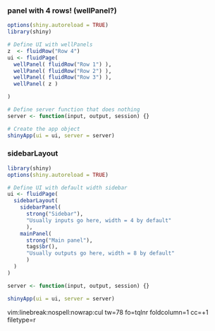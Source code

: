 


### panel with 4 rows! (wellPanel?)
```r
options(shiny.autoreload = TRUE)
library(shiny)

# Define UI with wellPanels
z  <- fluidRow("Row 4")
ui <- fluidPage(
  wellPanel( fluidRow("Row 1") ),
  wellPanel( fluidRow("Row 2") ),
  wellPanel( fluidRow("Row 3") ),
  wellPanel( z )

)

# Define server function that does nothing
server <- function(input, output, session) {}

# Create the app object
shinyApp(ui = ui, server = server)
```


### sidebarLayout
```r

library(shiny)
options(shiny.autoreload = TRUE)

# Define UI with default width sidebar
ui <- fluidPage(
  sidebarLayout(
    sidebarPanel(
      strong("Sidebar"),
      "Usually inputs go here, width = 4 by default"
      ),
    mainPanel(
      strong("Main panel"),
      tags$br(),
      "Usually outputs go here, width = 8 by default"
      )
  )
)

server <- function(input, output, session) {}

shinyApp(ui = ui, server = server)
```

vim:linebreak:nospell:nowrap:cul tw=78 fo=tqlnr foldcolumn=1 cc=+1 filetype=r
